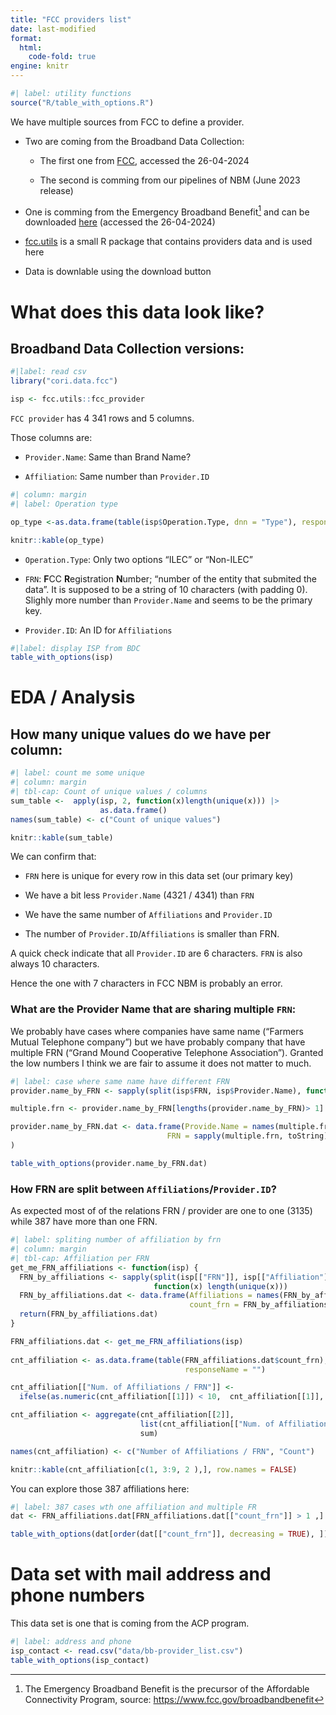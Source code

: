 ```yaml
---
title: "FCC providers list"
date: last-modified
format: 
  html:
    code-fold: true
engine: knitr
---
```


```r
#| label: utility functions
source("R/table_with_options.R")
```

We have multiple sources from FCC to define a provider. 

- Two are coming from the Broadband Data Collection:

  * The first one from [FCC](https://us-fcc.app.box.com/v/bdcprovideridtable), accessed the 26-04-2024

  * The second is comming from our pipelines of NBM (June 2023 release)

- One is comming from the Emergency Broadband Benefit[^ebb] and can be downloaded [here](https://www.fcc.gov/sites/default/files/ebb.provider.list_.xlsx) (accessed the 26-04-2024)    

[^ebb]: The Emergency Broadband Benefit is the precursor of the Affordable Connectivity Program, source: [https://www.fcc.gov/broadbandbenefit](https://www.fcc.gov/broadbandbenefit)

::: {.callout-tip}
- [fcc.utils](https://github.com/ruralinnovation/fcc.utils) is a small R package that contains providers data and is used here

- Data is downlable using the download button
:::
 
# What does this data look like?

## Broadband Data Collection versions:

```r
#|label: read csv
library("cori.data.fcc")

isp <- fcc.utils::fcc_provider
```

`FCC provider` has 4 341 rows and 5 columns.

Those columns are: 

- `Provider.Name`: Same than Brand Name?

- `Affiliation`: Same number than `Provider.ID`

```r
#| column: margin
#| label: Operation type

op_type <-as.data.frame(table(isp$Operation.Type, dnn = "Type"), responseName = "Nb." )

knitr::kable(op_type)
```

- `Operation.Type`: Only two options "ILEC" or "Non-ILEC"

- `FRN`: **F**CC **R**egistration **N**umber; "number of the entity that submited the data". It is supposed to be a string of 10 characters (with padding 0). Slighly more number than `Provider.Name` and seems to be the primary key.

- `Provider.ID`: An ID for `Affiliations`

```r
#|label: display ISP from BDC
table_with_options(isp)
```

# EDA / Analysis 

## How many unique values do we have per column:

```r
#| label: count me some unique
#| column: margin
#| tbl-cap: Count of unique values / columns
sum_table <-  apply(isp, 2, function(x)length(unique(x))) |>
                    as.data.frame()
names(sum_table) <- c("Count of unique values")

knitr::kable(sum_table)
```

We can confirm that:

- `FRN` here is unique for every row in this data set (our primary key)

- We have a bit less `Provider.Name` (4321 / 4341) than `FRN`

- We have the same number of `Affiliations` and `Provider.ID`

- The number of `Provider.ID`/`Affiliations` is smaller than FRN. 

A quick check indicate that all `Provider.ID` are 6 characters.
`FRN` is also always 10 characters.

:::{.aside}
Hence the one with 7 characters in FCC NBM is probably an error.
:::

### What are the Provider Name that are sharing multiple `FRN`:

We probably have cases where companies have same name ("Farmers Mutual Telephone company") but we have probably company that have multiple FRN ("Grand Mound Cooperative Telephone Association"). Granted the low numbers I think we are fair to assume it does not matter to much. 

```r
#| label: case where same name have different FRN
provider.name_by_FRN <- sapply(split(isp$FRN, isp$Provider.Name), function(x) unique(x))

multiple.frn <- provider.name_by_FRN[lengths(provider.name_by_FRN)> 1]

provider.name_by_FRN.dat <- data.frame(Provide.Name = names(multiple.frn),
                                   FRN = sapply(multiple.frn, toString)
)

table_with_options(provider.name_by_FRN.dat)
```


### How FRN are split between `Affiliations`/`Provider.ID`?

 As expected most of of the relations FRN / provider are one to one (3135) while 387 have more than one FRN. 

```r
#| label: spliting number of affiliation by frn
#| column: margin
#| tbl-cap: Affiliation per FRN
get_me_FRN_affiliations <- function(isp) { 
  FRN_by_affiliations <- sapply(split(isp[["FRN"]], isp[["Affiliation"]]), 
                                function(x) length(unique(x)))
  FRN_by_affiliations.dat <- data.frame(Affiliations = names(FRN_by_affiliations), 
                                        count_frn = FRN_by_affiliations)
  return(FRN_by_affiliations.dat)
}

FRN_affiliations.dat <- get_me_FRN_affiliations(isp) 
 
cnt_affiliation <- as.data.frame(table(FRN_affiliations.dat$count_frn),
                                       responseName = "")

cnt_affiliation[["Num. of Affiliations / FRN"]] <- 
  ifelse(as.numeric(cnt_affiliation[[1]]) < 10,  cnt_affiliation[[1]], "10+")

cnt_affiliation <- aggregate(cnt_affiliation[[2]], 
                             list(cnt_affiliation[["Num. of Affiliations / FRN"]]), 
                             sum)

names(cnt_affiliation) <- c("Number of Affiliations / FRN", "Count")

knitr::kable(cnt_affiliation[c(1, 3:9, 2 ),], row.names = FALSE)
```


You can explore those 387 affiliations here: 

```r
#| label: 387 cases wth one affiliation and multiple FR
dat <- FRN_affiliations.dat[FRN_affiliations.dat[["count_frn"]] > 1 ,]

table_with_options(dat[order(dat[["count_frn"]], decreasing = TRUE), ])
```


# Data set with mail address and phone numbers

This data set is one that is coming from the ACP program.

```r
#| label: address and phone
isp_contact <- read.csv("data/bb-provider_list.csv")
table_with_options(isp_contact)
```
